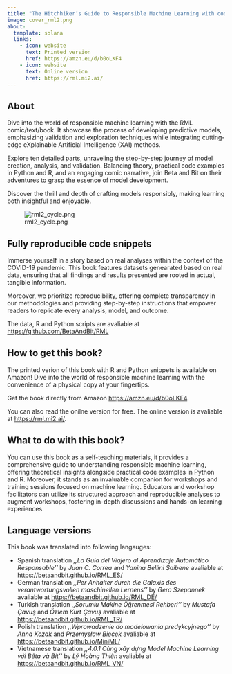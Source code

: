 ```yaml
---
title: "The Hitchhiker’s Guide to Responsible Machine Learning with code snippets in Python and R"
image: cover_rml2.png
about:
  template: solana
  links:
    - icon: website
      text: Printed version
      href: https://amzn.eu/d/b0oLKF4
    - icon: website
      text: Online version
      href: https://rml.mi2.ai/
---
```



## About

Dive into the world of responsible machine learning with the RML comic/text/book. It showcase the process of developing predictive models, emphasizing validation and exploration techniques while integrating cutting-edge eXplainable Artificial Intelligence (XAI) methods. 

Explore ten detailed parts, unraveling the step-by-step journey of model creation, analysis, and validation. Balancing theory, practical code examples in Python and R, and an engaging comic narrative, join Beta and Bit on their adventures to grasp the essence of model development. 

Discover the thrill and depth of crafting models responsibly, making learning both insightful and enjoyable.

![rml2_cycle.png](rml2_cycle.png)

## Fully reproducible code snippets 

Immerse yourself in a story based on real analyses within the context of the COVID-19 pandemic. This book features datasets genearated based on real data, ensuring that all findings and results presented are rooted in actual, tangible information. 

Moreover, we prioritize reproducibility, offering complete transparency in our methodologies and providing step-by-step instructions that empower readers to replicate every analysis, model, and outcome. 

The data, R and Python scripts are avaliable at [https://github.com/BetaAndBit/RML](https://github.com/BetaAndBit/RML)

## How to get this book?

The printed verion of this book with R and Python snippets is available on Amazon! Dive into the world of responsible machine learning with the convenience of a physical copy at your fingertips. 

Get the book directly from Amazon [https://amzn.eu/d/b0oLKF4](https://amzn.eu/d/b0oLKF4).

You can also read the onilne version for free.
The online version is avaliable at [https://rml.mi2.ai/](https://rml.mi2.ai/).

## What to do with this book?

You can use this book as a self-teaching materials, it provides a comprehensive guide to understanding responsible machine learning, offering theoretical insights alongside practical code examples in Python and R. Moreover, it stands as an invaluable companion for workshops and training sessions focused on machine learning. Educators and workshop facilitators can utilize its structured approach and reproducible analyses to augment workshops, fostering in-depth discussions and hands-on learning experiences. 



## Language versions

This book was translated into following langauges:

- Spanish translation *,,La Guía del Viajero al Aprendizaje Automático Responsable''* by *Juan C. Correa* and *Yanina Bellini Saibene* avaliable at [https://betaandbit.github.io/RML_ES/](https://betaandbit.github.io/RML_ES/)
- German translation *,,Per Anhalter durch die Galaxis des verantwortungsvollen maschinellen Lernens''* by *Gero Szepannek* avaliable at [https://betaandbit.github.io/RML_DE/](https://betaandbit.github.io/RML_DE/)
- Turkish translation *,,Sorumlu Makine Öğrenmesi Rehberi''* by *Mustafa Çavuş* and *Özlem Kurt Çavuş* avaliable at [https://betaandbit.github.io/RML_TR/](https://betaandbit.github.io/RML_TR/)
- Polish translation *,,Wprowadzenie do modelowania predykcyjnego''*  by *Anna Kozak* and *Przemysław Biecek* avaliable at [https://betaandbit.github.io/MiniML/](https://betaandbit.github.io/MiniML/)
- Vietnamese translation *,,4.0.1 Cùng xây dựng Model Machine Learning với Bêta và Bít''* by *Lý Hoàng Thiên* avaliable at [https://betaandbit.github.io/RML_VN/](https://betaandbit.github.io/RML_VN/)



